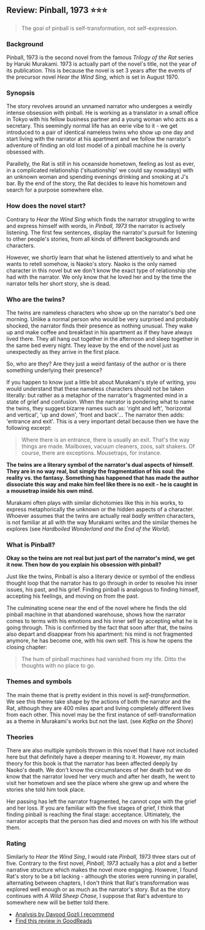 ## Review: Pinball, 1973 ⭐⭐⭐

> The goal of pinball is self-transformation, not self-expression.

### Background

Pinball, 1973 is the second novel from the famous _Trilogy of the Rat_ series by Haruki Murakami. 1973 is actually part of the novel's title, not the year of its publication. This is because the novel is set 3 years after the events of the precursor novel _Hear the Wind Sing_, which is set in August 1970.

### Synopsis

The story revolves around an unnamed narrator who undergoes a weirdly intense obsession with pinball. He is working as a translator in a small office in Tokyo with his fellow business partner and a young woman who acts as a secretary. This seemingly normal life has an eerie vibe to it - we get introduced to a pair of identical nameless twins who show up one day and start living with the narrator at his apartment and we follow the narrator's adventure of finding an old lost model of a pinball machine he is overly obsessed with.

Parallelly, the Rat is still in his oceanside hometown, feeling as lost as ever, in a complicated relationship ('situationship' we could say nowadays) with an unknown woman and spending evenings drinking and smoking at J's bar. By the end of the story, the Rat decides to leave his hometown and search for a purpose somewhere else.

### How does the novel start?

Contrary to _Hear the Wind Sing_ which finds the narrator struggling to write and express himself with words, in _Pinball, 1973_ the narrator is actively listening. The first few sentences, display the narrator's pursuit for listening to other people's stories, from all kinds of different backgrounds and characters.

However, we shortly learn that what he listened attentively to and what he wants to retell somehow, is Naoko's story. Naoko is the only named character in this novel but we don't know the exact type of relationship she had with the narrator. We only know that he loved her and by the time the narrator tells her short story, she is dead.

### Who are the twins?

The twins are nameless characters who show up on the narrator's bed one morning. Unlike a normal person who would be very surprised and probably shocked, the narrator finds their presence as nothing unusual. They wake up and make coffee and breakfast in his apartment as if they have always lived there. They all hang out together in the afternoon and sleep together in the same bed every night. They leave by the end of the novel just as unexpectedly as they arrive in the first place.

So, who are they? Are they just a weird fantasy of the author or is there something underlying their presence?

If you happen to know just a little bit about Murakami's style of writing, you would understand that these nameless characters should not be taken literally: but rather as a metaphor of the narrator's fragmented mind in a state of grief and confusion. When the narrator is pondering what to name the twins, they suggest bizarre names such as: 'right and left', 'horizontal and vertical', 'up and down', 'front and back'... The narrator then adds: 'entrance and exit'. This is a very important detail because then we have the following excerpt:

> Where there is an entrance, there is usually an exit. That's the way things are made. Mailboxes, vacuum cleaners, zoos, salt shakers. Of course, there are exceptions. Mousetraps, for instance.

**The twins are a literary symbol of the narrator's dual aspects of himself. They are in no way real, but simply the fragmentation of his soul: the reality vs. the fantasy. Something has happened that has made the author dissociate this way and make him feel like there is no exit - he is caught in a mousetrap inside his own mind.**

Murakami often plays with similar dichotomies like this in his works, to express metaphorically the unknown or the hidden aspects of a character. Whoever assumes that the twins are actually real _badly written_ characters, is not familiar at all with the way Murakami writes and the similar themes he explores (see _Hardboiled Wonderland and the End of the World_).

### What is Pinball?

**Okay so the twins are not real but just part of the narrator's mind, we get it now. Then how do you explain his obsession with pinball?**

Just like the twins, Pinball is also a literary device or symbol of the endless thought loop that the narrator has to go through in order to resolve his inner issues, his past, and his grief. Finding pinball is analogous to finding himself, accepting his feelings, and moving on from the past.

The culminating scene near the end of the novel where he finds the old pinball machine in that abandoned warehouse, shows how the narrator comes to terms with his emotions and his inner self by accepting what he is going through. This is confirmed by the fact that soon after that, the twins also depart and disappear from his apartment: his mind is not fragmented anymore, he has become one, with his own self. This is how he opens the closing chapter:

> The hum of pinball machines had vanished from my life. Ditto the thoughts with no place to go.

### Themes and symbols

The main theme that is pretty evident in this novel is _self-transformation_. We see this theme take shape by the actions of both the narrator and the Rat, although they are 400 miles apart and living completely different lives from each other. This novel may be the first instance of self-transformation as a theme in Murakami's works but not the last. (see _Kafka on the Shore_)

### Theories

There are also multiple symbols thrown in this novel that I have not included here but that definitely have a deeper meaning to it. However, my main theory for this book is that the narrator has been affected deeply by Naoko's death. We don't know the circumstances of her death but we do know that the narrator loved her very much and after her death, he went to visit her hometown and see the place where she grew up and where the stories she told him took place.

Her passing has left the narrator fragmented, he cannot cope with the grief and her loss. If you are familiar with the five stages of grief, I think that finding pinball is reaching the final stage: acceptance. Ultimately, the narrator accepts that the person has died and moves on with his life without them.

### Rating

Similarly to _Hear the Wind Sing_, I would rate _Pinball, 1973_ three stars out of five. Contrary to the first novel, _Pinball, 1973_ actually has a plot and a better narrative structure which makes the novel more engaging. However, I found Rat's story to be a bit lacking - although the stories were running in parallel, alternating between chapters, I don't think that Rat's transformation was explored well enough or as much as the narrator's story. But as the story continues with _A Wild Sheep Chase_, I suppose that Rat's adventure to somewhere new will be better told there.

- [Analysis by Davood Gozli I recommend](https://www.youtube.com/watch?v=JkqOF2kYnF4&t=6s)
- [Find this review in GoodReads](https://www.goodreads.com/review/show/5973581004)
